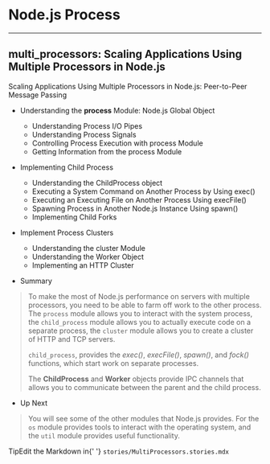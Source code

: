 
<Meta title="NPM/Node.js Process" />

<style>
  {`
    .subheading {
      --mediumdark: '#999999';
      font-weight: 900;
      font-size: 13px;
      color: #999;
      letter-spacing: 6px;
      line-height: 24px;
      text-transform: uppercase;
      margin-bottom: 12px;
      margin-top: 40px;
    }

    .tip {
      display: inline-block;
      border-radius: 1em;
      font-size: 11px;
      line-height: 12px;
      font-weight: 700;
      background: #000000;
      color: #FFFFFF;
      padding: 4px 12px;
      margin-right: 10px;
      vertical-align: top;
    }

    .tip-wrapper {
      font-size: 13px;
      line-height: 20px;
      margin-top: 40px;
      margin-bottom: 40px;
    }

    .tip-wrapper code {
      font-size: 12px;
      display: inline-block;
    }
  `}
</style>

# Node.js Process
---
## multi_processors: Scaling Applications Using Multiple Processors in Node.js

Scaling Applications Using Multiple Processors in Node.js: Peer-to-Peer Message Passing

- Understanding the **process** Module: Node.js Global Object
	- Understanding Process I/O Pipes
	- Understanding Process Signals
	- Controlling Process Execution with process Module
	- Getting Information from the process Module

- Implementing Child Process
  - Understanding the ChildProcess object
  - Executing a System Command on Another Process by Using exec()
  - Executing an Executing File on Another Process Using execFile()
  - Spawning Process in Another Node.js Instance Using spawn()
  - Implementing Child Forks

- Implement Process Clusters
  - Understanding the cluster Module
  - Understanding the Worker Object
  - Implementing an HTTP Cluster
	
- Summary
>To make the most of Node.js performance on servers with multiple processors, you 
> need to be able to farm off work to the other process.
> The `process` module allows you to interact with the system process, the `child_process`
> module allows you to actually execute code on a separate process, the `cluster` module
> allows you to create a cluster of HTTP and TCP servers.
>
> `child_process`, provides the *exec()*, *execFile()*, *spawn()*, and *fock()* functions,
> which start work on separate processes.
>
> The **ChildProcess** and **Worker** objects provide IPC channels that allows you
> to communicate between the parent and the child process.

- Up Next
> You will see some of the other modules that Node.js provides. For the `os` module
> provides tools to interact with the operating system, and the `util` module
> provides useful functionality.

<div className="tip-wrapper">
  <span className="tip">Tip</span>Edit the Markdown in{' '}
  <code>stories/MultiProcessors.stories.mdx</code>
</div>
